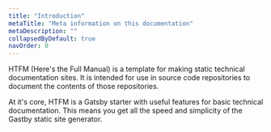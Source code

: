 ```yaml
---
title: "Introduction"
metaTitle: "Meta information on this documentation"
metaDescription: ""
collapsedByDefault: true
navOrder: 0
---
```


HTFM (Here's the Full Manual) is a template for making static technical documentation sites.  It is intended for use in source code repositories to document the contents of those repositories.

At it's core, HTFM is a Gatsby starter with useful features for basic technical documentation.  This means you get all the speed and simplicity of the Gastby static site generator.